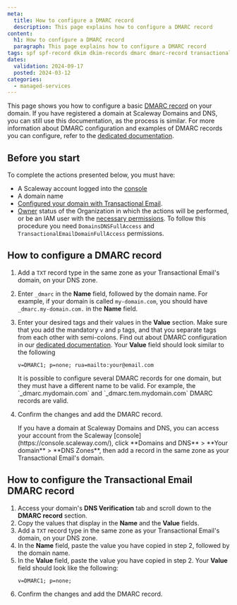 ```yaml
---
meta:
  title: How to configure a DMARC record
  description: This page explains how to configure a DMARC record
content:
  h1: How to configure a DMARC record
  paragraph: This page explains how to configure a DMARC record
tags: spf spf-record dkim dkim-records dmarc dmarc-record transactional
dates:
  validation: 2024-09-17
  posted: 2024-03-12
categories:
  - managed-services
---
```


This page shows you how to configure a basic [DMARC record](/transactional-email/concepts/#dmarc-record) on your domain.
If you have registered a domain at Scaleway Domains and DNS, you can still use this documentation, as the process is similar.
For more information about DMARC configuration and examples of DMARC records you can configure, refer to the [dedicated documentation](/transactional-email/reference-content/dmarc-configuration/).

## Before you start

To complete the actions presented below, you must have:

- A Scaleway account logged into the [console](https://console.scaleway.com/)
- A domain name
- [Configured your domain with Transactional Email](/transactional-email/how-to/configure-domain-with-transactional-email/).
- [Owner](/iam/concepts/#owner) status of the Organization in which the actions will be performed, or be an IAM user with the [necessary permissions](/iam/concepts/#permission). To follow this procedure you need `DomainsDNSFullAccess` and `TransactionalEmailDomainFullAccess` permissions.

## How to configure a DMARC record

1. Add a `TXT` record type in the same zone as your Transactional Email's domain, on your DNS zone.
2. Enter `_dmarc` in the **Name** field, followed by the domain name. For example, if your domain is called `my-domain.com`, you should have `_dmarc.my-domain.com.` in the **Name** field.
3. Enter your desired tags and their values in the **Value** section. Make sure that you add the mandatory `v` and `p` tags, and that you separate tags from each other with semi-colons. Find out about DMARC configuration in our [dedicated documentation](/transactional-email/reference-content/dmarc-configuration/).
    Your **Value** field should look similar to the following
    ```
    v=DMARC1; p=none; rua=mailto:your@email.com
    ```
    <Message type="important">
     It is possible to configure several DMARC records for one domain, but they must have a different name to be valid.
     For example, the `_dmarc.mydomain.com` and `_dmarc.tem.mydomain.com` DMARC records are valid.
    </Message>
6. Confirm the changes and add the DMARC record.

    <Message type="tip">
     If you have a domain at Scaleway Domains and DNS, you can access your account from the Scaleway [console](https://console.scaleway.com/), click **Domains and DNS** > **Your domain** > **DNS Zones**, then add a record in the same zone as your Transactional Email's domain.
    </Message>

## How to configure the Transactional Email DMARC record

1. Access your domain's **DNS Verification** tab and scroll down to the **DMARC record** section.
2. Copy the values that display in the **Name** and the **Value** fields.
3. Add a `TXT` record type in the same zone as your Transactional Email's domain, on your DNS zone.
4. In the **Name** field, paste the value you have copied in step 2, followed by the domain name.
5. In the **Value** field, paste the value you have copied in step 2. Your **Value** field should look like the following:
    ```
    v=DMARC1; p=none;
    ```
6. Confirm the changes and add the DMARC record.